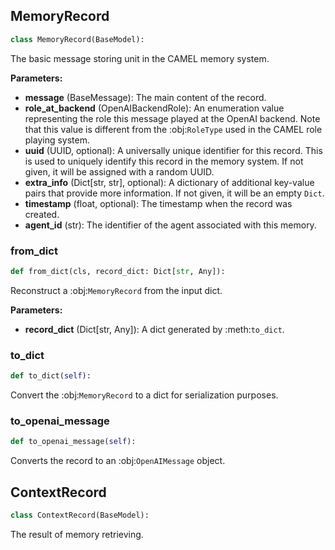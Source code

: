 <a id="camel.memories.records"></a>

<a id="camel.memories.records.MemoryRecord"></a>

## MemoryRecord

```python
class MemoryRecord(BaseModel):
```

The basic message storing unit in the CAMEL memory system.

**Parameters:**

- **message** (BaseMessage): The main content of the record.
- **role_at_backend** (OpenAIBackendRole): An enumeration value representing the role this message played at the OpenAI backend. Note that this value is different from the :obj:`RoleType` used in the CAMEL role playing system.
- **uuid** (UUID, optional): A universally unique identifier for this record. This is used to uniquely identify this record in the memory system. If not given, it will be assigned with a random UUID.
- **extra_info** (Dict[str, str], optional): A dictionary of additional key-value pairs that provide more information. If not given, it will be an empty `Dict`.
- **timestamp** (float, optional): The timestamp when the record was created.
- **agent_id** (str): The identifier of the agent associated with this memory.

<a id="camel.memories.records.MemoryRecord.from_dict"></a>

### from_dict

```python
def from_dict(cls, record_dict: Dict[str, Any]):
```

Reconstruct a :obj:`MemoryRecord` from the input dict.

**Parameters:**

- **record_dict** (Dict[str, Any]): A dict generated by :meth:`to_dict`.

<a id="camel.memories.records.MemoryRecord.to_dict"></a>

### to_dict

```python
def to_dict(self):
```

Convert the :obj:`MemoryRecord` to a dict for serialization
purposes.

<a id="camel.memories.records.MemoryRecord.to_openai_message"></a>

### to_openai_message

```python
def to_openai_message(self):
```

Converts the record to an :obj:`OpenAIMessage` object.

<a id="camel.memories.records.ContextRecord"></a>

## ContextRecord

```python
class ContextRecord(BaseModel):
```

The result of memory retrieving.

